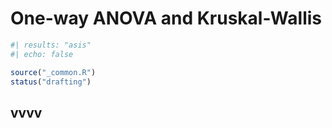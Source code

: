 # One-way ANOVA and Kruskal-Wallis
```r
#| results: "asis"
#| echo: false

source("_common.R")
status("drafting")
```

## vvvv